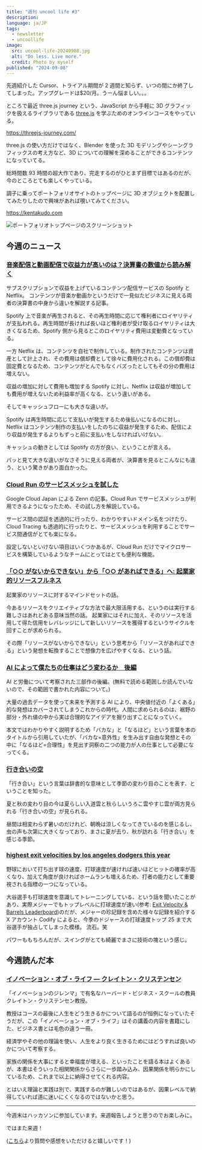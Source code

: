 ```yaml
---
title: "週刊 uncool life #3"
description:
language: ja/JP
tags:
  - newsletter
  - uncoollife
image:
  src: uncool-life-20240908.jpg
  alt: "Do less. Live more."
  credit: Photo by myself
published: "2024-09-08"
---
```


先週紹介した Cursor、トライアル期間が 2 週間と知らず、いつの間にか終了してしまった。アップグレードは$20/月。うーん悩ましい。。。

ところで最近 three.js journey という、JavaScript から手軽に 3D グラフィックを扱えるライブラリである <a href="https://threejs.org/" target="_blank">three.js</a> を学ぶためのオンラインコースをやっている。

https://threejs-journey.com/

three.js の使い方だけではなく、Blender を使った 3D モデリングやシーングラフィックスの考え方など、3D についての理解を深めることができるコンテンツになっていてる。

総時間数 93 時間の超大作であり、完走するのがひとまず目標ではあるのだが、今のところとても楽しくやっている。

調子に乗ってポートフォリオサイトのトップページに 3D オブジェクトを配置してみたりしたので興味があれば覗いてみてください。

https://kentakudo.com

![ポートフォリオトップページのスクリーンショット](/images/portfolio-screenshot.png)

## 今週のニュース

### <a href="https://navi.funda.jp/article/spotify" target="_blank">音楽配信と動画配信で収益力が高いのは？決算書の数値から読み解く</a>

サブスクリプションで収益を上げているコンテンツ配信サービスの Spotify と Netflix。
コンテンツが音楽か動画かというだけで一見似たビジネスに見える両者の決算書の中身から違いを解説する記事。

Spotify 上で音楽が再生されると、その再生時間に応じて権利者にロイヤリティが支払われる。再生時間が長ければ長いほど権利者が受け取るロイヤリティは大きくなるため、Spotify 側から見るとこのロイヤリティ費用は変動費となっている。

一方 Netflix は、コンテンツを自社で制作している。制作されたコンテンツは資産として計上され、その費用は償却費として徐々に費用化される。この償却費は固定費となるため、コンテンツがとんでもなくバズったとしてもその分の費用は増えない。

収益の増加に対して費用も増加する Spotify に対し、Netflix は収益が増加しても費用が増えないため利益率が高くなる、という違いがある。

そしてキャッシュフローにも大きな違いが。

Spotify は再生時間に応じて支払いが発生するため後払いになるのに対し、Netflix はコンテンツ制作の支払いをしたのちに収益が発生するため、配信により収益が発生するよりもずっと前に支払いをしなければいけない。

キャッシュの動きとしては Spotify の方が良い、ということが言える。

パッと見て大きな違いがなさそうに見える両者が、決算書を見るとこんなにも違う、という驚きがあり面白かった。

### <a href="https://zenn.dev/google_cloud_jp/articles/14956782beaf97" target="_blank">Cloud Run のサービスメッシュを試した</a>

Google Cloud Japan による Zenn の記事。Cloud Run でサービスメッシュが利用できるようになったため、その試し方を解説している。

サービス間の認証を透過的に行ったり、わかりやすいドメイン名をつけたり、Cloud Tracing も透過的に行ったりと、サービスメッシュを利用することでサービス間通信がとても楽になる。

設定しないといけない項目はいくつかあるが、Cloud Run だけでマイクロサービスを構築しているようなチームにとってはとても便利な機能。

### <a href="https://blog.takaumada.com/entry/entrepreneurial-resourcefulness-intro" target="_blank">「○○ がないからできない」から「○○ があればできる」へ: 起業家的リソースフルネス</a>

起業家のリソースに対するマインドセットの話。

今あるリソースをクリエイティブな方法で最大限活用する、というのは実行する難しさはあれどある意味当然の話。
起業家にはそれに加え、そのリソースを活用して得た信用をレバレッジにして新しいリソースを獲得するというサイクルを回すことが求められる。

その際「リソースがないからできない」という思考から「リソースがあればできる」という発想を転換することで想像力を広げやすくなる、という話。

### <a href="https://note.com/shu_yamaguchi/n/n648d6e8854a9" target="_blank">AI によって僕たちの仕事はどう変わるか　後編</a>

AI と労働について考察された三部作の後編。(無料で読める範囲しか読んでいないので、その範囲で書かれた内容について。)

大量の過去データを使って未来を予測する AI により、中央値付近の「よくある」的な発想はカバーされてしまうこれからの時代。人間に求められるのは、裾野の部分・外れ値の中から実は合理的なアイデアを掘り出すことになっていく。

本文ではわかりやすく説明するため「バカな」と「なるほど」という言葉を本のタイトルから引用していたが、「バカな=意外性」を生み出す自由な発想とその中に「なるほど=合理性」を見出す洞察の二つの能力が人の仕事として必要になってくる。

### <a href="https://www.543life.com/content/shun/post20240904.html" target="_blank">行き合いの空</a>

「行き合い」という言葉は辞書的な意味として季節の変わり目のことを表す、ということを知った。

夏と秋の変わり目の今は夏らしい入道雲と秋らしいうろこ雲やすじ雲が両方見られる「行き合いの空」が見られる。

昼間は相変わらず暑いのだけれど、朝晩は涼しくなってきているのを感じるし、虫の声も次第に大きくなっており、まさに夏が去り、秋が訪れる「行き合い」を感じる季節。

### <a href="https://x.com/CodifyBaseball/status/1830046406792679447" target="_blank">highest exit velocities by los angeles dodgers this year</a>

野球において打ち出す球の速度、打球速度が速ければ速いほどヒットの確率が高くなり、加えて角度が良ければホームランも増えるため、打者の能力として重要視される指標の一つになっている。

大谷選手も打球速度を意識してトレーニングしている、という話を聞いたことがあり、実際メジャーでもトップレベルに打球速度が速い(参考: [Exit Velocity & Barrels Leaderboard](https://baseballsavant.mlb.com/statcast_leaderboard?sort=exit_velocity_avg&sortDir=desc))のだが、メジャーの珍記録を含めた様々な記録を紹介する X アカウント Codify によると、今季のドジャースの打球速度トップ 25 まで大谷選手が独占してしまった模様。
流石。笑

パワーももちろんだが、スイングがとても綺麗でまさに技術の塊という感じ。

## 今週読んだ本

### <a href="https://www.amazon.co.jp/%E3%82%A4%E3%83%8E%E3%83%99%E3%83%BC%E3%82%B7%E3%83%A7%E3%83%B3%E3%83%BB%E3%82%AA%E3%83%96%E3%83%BB%E3%83%A9%E3%82%A4%E3%83%95-%E3%83%8F%E3%83%BC%E3%83%90%E3%83%BC%E3%83%89%E3%83%BB%E3%83%93%E3%82%B8%E3%83%8D%E3%82%B9%E3%82%B9%E3%82%AF%E3%83%BC%E3%83%AB%E3%82%92%E5%B7%A3%E7%AB%8B%E3%81%A4%E5%90%9B%E3%81%9F%E3%81%A1%E3%81%B8-%E3%82%AF%E3%83%AC%E3%82%A4%E3%83%88%E3%83%B3%E3%83%BBM%E3%83%BB%E3%82%AF%E3%83%AA%E3%82%B9%E3%83%86%E3%83%B3%E3%82%BB%E3%83%B3/dp/4798124095" target="_blank">イノベーション・オブ・ライフ — クレイトン・クリステンセン</a>

「イノベーションのジレンマ」で有名なハーバード・ビジネス・スクールの教員クレイトン・クリステンセン教授。

教授はコースの最後に人生をどう生きるかについて語るのが恒例になっていたそうだが、この「イノベーション・オブ・ライフ」はその講義の内容を書籍にした、ビジネス書とは毛色の違う一冊。

経済学やその他の理論を使い、人生をより良く生きるためにはどうすれば良いのかについて考察する。

家族の関係を大事にすると幸福度が増える、といったことを語る本はよくあるが、本書はそういった相関関係からさらに一歩踏み込み、因果関係を明らかにしているため、これまで以上に納得させてくれる内容。

とはいえ理論と実践は別で、実践するのが難しいのではあるが、因果レベルで納得していれば道に迷いにくくなるのではないかと思う。

---

今週末はハッカソンに参加しています。来週報告しようと思うのでお楽しみに。

ではまた来週！

([こちら](https://xov1nq474r6.typeform.com/to/OwC8sU46)より質問や感想をいただけると嬉しいです！)
